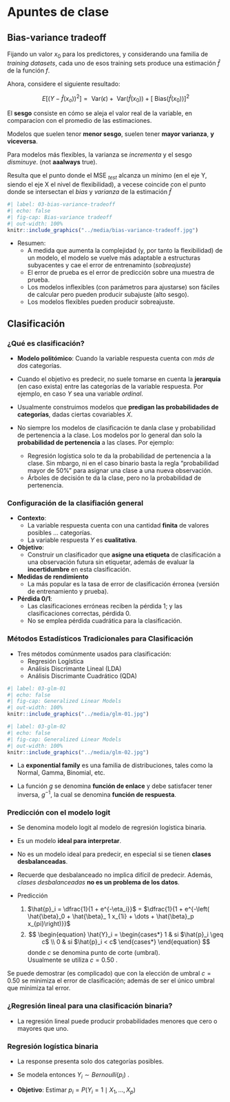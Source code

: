 # Apuntes de clase {-}

## Bias-variance tradeoff

Fijando un valor $x_0$ para los predictores, 
y considerando una familia de *training datasets*,
cada uno de esos training sets produce una estimación
$\hat{f}$ de la función $f$. 

Ahora, considere el siguiente resultado:

::: {#thm-bias-variance}

$$
E \left[\left( Y - \hat{f}\left( x_o \right) \right)^2\right]
= \text{ Var}\left( \epsilon \right) +
\text{ Var}\left( \hat{f}\left( x_0 \right) \right) +
\left[\text{ Bias}\left( \hat{f}\left( x_0 \right) \right)\right]^2
$$

:::

El **sesgo** consiste en cómo se aleja el valor real de la variable,
en comparacion con el promedio de las estimaciones.

Modelos que suelen tenor **menor sesgo**, suelen tener
**mayor varianza**, **y viceversa**.

::: {#prp-regla-general}

Para modelos más flexibles, la varianza se 
*incrementa* y el sesgo *disminuye*. (not **aaalways** true).

:::

::: {#prp-}

Resulta que el punto donde el $\text{ MSE }_{test}$ 
alcanza un mínimo (en el eje Y, siendo el eje X el nivel de flexibilidad), a vecese coincide con el punto donde
se intersectan el *bias* y *varianza* de la estimación $\hat{f}$ 

:::

```r
#| label: 03-bias-variance-tradeoff
#| echo: false
#| fig-cap: Bias-variance tradeoff
#| out-width: 100%
knitr::include_graphics("../media/bias-variance-tradeoff.jpg")
```

- Resumen:
    - A medida que aumenta la complejidad (y, por tanto
    la flexibilidad) de un modelo, el modelo se vuelve 
    más adaptable a estructuras subyacentes y cae el error
    de entrenaminto (*sobreajuste*)
    - El error de prueba es el error de predicción sobre una
    muestra de prueba.
    - Los modelos inflexibles (con parámetros para ajustarse)
    son fáciles de calcular pero pueden producir subajuste (alto sesgo).
    - Los modelos flexibles pueden producir sobreajuste.

## Clasificación

### ¿Qué es clasificación?

- **Modelo politómico**: Cuando la variable respuesta cuenta
con *más de dos* categorías.

- Cuando el objetivo es predecir, no suele tomarse en cuenta
la **jerarquía** (en caso exista) entre las categorías de la
variable respuesta. Por ejemplo, en caso $Y$ sea una variable *ordinal*.

- Usualmente construimos modelos que **predigan las probabilidades de categorías**, dadas ciertas covariables $X$.

- No siempre los modelos de clasificación te danla clase y probabilidad de pertenencia a la clase. Los modelos por lo general
dan solo la **probabilidad de pertenencia** a las clases. Por ejemplo:
    - Regresión logística solo te da la probabilidad
    de pertenencia a la clase. Sin mbargo, ni en el caso binario
    basta la regla "probabilidad mayor de 50%" para asignar una
    clase a una nueva observación.
    - Árboles de decisión te da la clase,
    pero no la probabilidad de pertenencia.


### Configuración de la clasifiación general

- **Contexto**:
    - La variable respuesta cuenta con una cantidad **finita**
    de valores posibles ... categorías. 
    - La variable respuesta $Y$ es **cualitativa**.

- **Objetivo**:
    - Construir un clasificador que **asigne una etiqueta**
    de clasificación a una observación futura sin etiquetar, 
    además de evaluar la **incertidumbre** en esta clasificación.

- **Medidas de rendimiento**
    - La más popular es la tasa de error de clasificación
    érronea (versión de entrenamiento y prueba).

- **Pérdida 0/1**: 
    - Las clasificaciones erróneas reciben la pérdida
    1; y las clasificaciones correctas, pérdida 0.
    - No se emplea pérdida cuadrática para la clasificación.


### Métodos Estadísticos Tradicionales para Clasificación

- Tres métodos comúnmente usados para clasificación:
    - Regresión Logística
    - Análisis Discrimante Lineal (LDA)
    - Análisis Discrimante Cuadrático (QDA)

```r
#| label: 03-glm-01
#| echo: false
#| fig-cap: Generalized Linear Models
#| out-width: 100%
knitr::include_graphics("../media/glm-01.jpg")
```

```r
#| label: 03-glm-02
#| echo: false
#| fig-cap: Generalized Linear Models
#| out-width: 100%
knitr::include_graphics("../media/glm-02.jpg")
```

- La **exponential family** es una familia de distribuciones, 
tales como la Normal, Gamma, Binomial, etc.

- La función $g$ se denomina **función de enlace** y debe
satisfacer tener inversa, $g^{-1}$, la cual se denomina
**función de respuesta**.

### Predicción con el modelo logit

- Se denomina modelo logit al modelo de regresión logística binaria.

- Es un modelo **ideal para interpretar**.
- No es un modelo ideal para predecir, en especial si se
tienen **clases desbalanceadas**.

- Recuerde que desbalanceado no implica difícil de predecir.
Además, *clases desbalanceadas* **no es un problema de los datos**.

- Predicción
  1. $\hat{p}_i = \dfrac{1}{1 + e^{-\eta_i}}$ 
  = $\dfrac{1}{1 + e^{-\left( \hat{\beta}_0 + \hat{\beta}_ 1 x_{1i} + \dots + \hat{\beta}_p x_{pi}\right)}}$ 
  1. 
  $$
  \begin{equation}
    \hat{Y}_i =
    \begin{cases*}
      1 & si $\hat{p}_i \geq c$ \\
      0 & si $\hat{p}_i < c$
    \end{cases*}
  \end{equation}
  $$
  donde $c$ se denomina punto de corte (umbral).  
  Usualmente se utiliza $c = 0.50$ .

::: {#thm-}

Se puede demostrar (es complicado) que con la elección de umbral 
$c = 0.50$ se minimiza el error de clasificación;
además de ser el único umbral que minimiza tal error.

:::

### ¿Regresión lineal para una clasificación binaria?

- La regresión lineal puede producir probabilidades
menores que cero o mayores que uno.

### Regresión logística binaria

- La response presenta solo dos categorías posibles.
- Se modela entonces $Y_i \sim Bernoulli(p_i)$ .

- **Objetivo**: Estimar $p_i = P\left( Y_i = 1 \mid X_1, \dots, X_p \right)$ 
